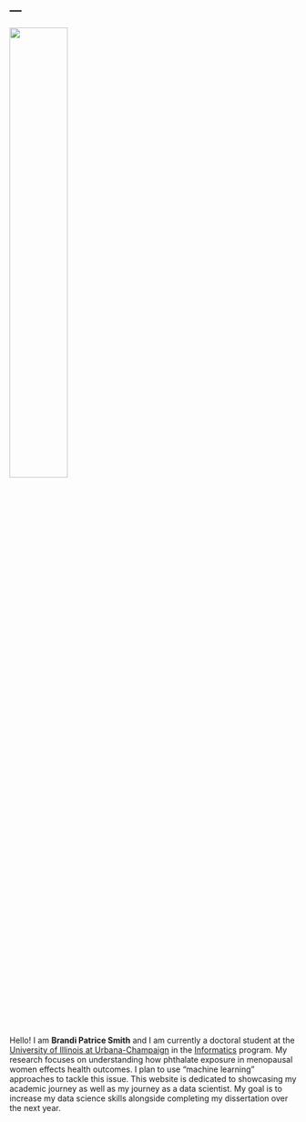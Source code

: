 ---
---

<left>
![](images/main.JPG){width=45%}
</left>  

Hello! I am **Brandi Patrice Smith** and I am currently a doctoral student at the [University of Illinois at Urbana-Champaign](https://illinois.edu) in the [Informatics](https://www.informatics.illinois.edu) program. My research focuses on understanding how phthalate exposure in menopausal women effects health outcomes. I plan to use "machine learning" approaches to tackle this issue. This website is dedicated to showcasing my academic journey as well as my journey as a data scientist. My goal is to increase my data science skills alongside completing my dissertation over the next year. 


